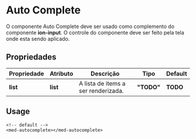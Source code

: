 
<Meta title="Components/Core/Auto Complete/Usage" />

# Auto Complete

O componente Auto Complete deve ser usado como complemento do componente **ion-input**. O controle do componente deve ser feito pela tela onde esta sendo aplicado.

## Propriedades

| Propriedade  | Atributo | Descrição                            | Tipo       | Default  |
| ------------ | -------- | ------------------------------------ | ---------- | -------- |
| **list**     | **list** | A lista de items a ser renderizada.  | **"TODO"** | **TODO** |

## Usage

```
<!-- default -->
<med-autocomplete></med-autocomplete>
```
